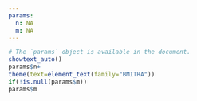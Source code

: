 ```yaml
--- 
params:
  n: NA
  m: NA
---
```


```r
# The `params` object is available in the document.
showtext_auto()
params$n+
theme(text=element_text(family="BMITRA"))
if(!is.null(params$m))
params$m
```






